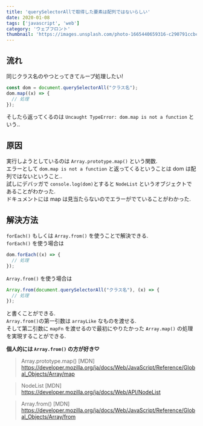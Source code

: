 ```yaml
---
title: 'querySelectorAllで取得した要素は配列ではないらしい'
date: 2020-01-08
tags: ['javascript', 'web']
category: 'ウェブフロント'
thumbnail: 'https://images.unsplash.com/photo-1665440659316-c290791ccbca?crop=entropy&cs=tinysrgb&fit=max&fm=jpg&ixid=MnwzNzQ1NzR8MHwxfHJhbmRvbXx8fHx8fHx8fDE2NjY1Mjk4MzY&ixlib=rb-4.0.3&q=80&w=1080'
---
```


## 流れ

同じクラス名のやつとってきてループ処理したい!

```javascript
const dom = document.querySelectorAll("クラス名");
dom.map((x) => {
  // 処理
});
```

そしたら返ってくるのは `Uncaught TypeError: dom.map is not a function` という..

## 原因

実行しようとしているのは `Array.prototype.map()` という関数.\
エラーとして `dom.map is not a function` と返ってくるということは dom は配列ではないということ..\
試しにデバッガで `console.log(dom)`とすると `NodeList` というオブジェクトであることがわかった.\
ドキュメントには map は見当たらないのでエラーがでていることがわかった.

## 解決方法

`forEach()` もしくは `Array.from()` を使うことで解決できる.\
`forEach()` を使う場合は

```javascript
dom.forEach((x) => {
  // 処理
});
```

`Array.from()` を使う場合は

```javascript
Array.from(document.querySelectorAll("クラス名"), (x) => {
  // 処理
});
```

と書くことができる.\
`Array.from()`の第一引数は `arrayLike` なものを渡せる.\
そして第二引数に `mapFn` を渡せるので最初にやりたかった `Array.map()` の処理を実現することができる.

**個人的には `Array.from()` の方が好き♡**

> Array.prototype.map() [MDN]\
> https://developer.mozilla.org/ja/docs/Web/JavaScript/Reference/Global_Objects/Array/map

> NodeList [MDN]\
> https://developer.mozilla.org/ja/docs/Web/API/NodeList

> Array.from() [MDN]\
> https://developer.mozilla.org/ja/docs/Web/JavaScript/Reference/Global_Objects/Array/from
